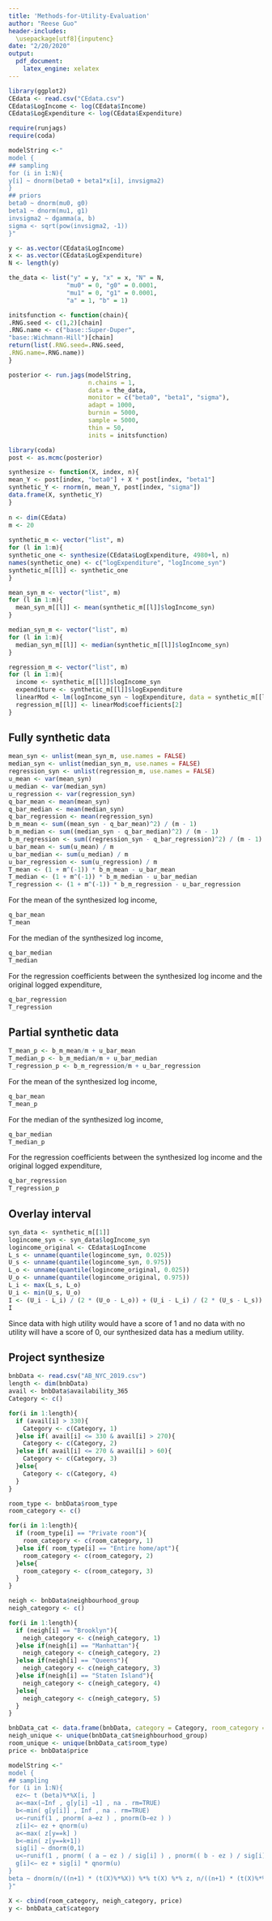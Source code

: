 ```yaml
---
title: 'Methods-for-Utility-Evaluation'
author: "Reese Guo"
header-includes:
  \usepackage[utf8]{inputenc}
date: "2/20/2020"
output: 
  pdf_document:
    latex_engine: xelatex
---
```


```r
library(ggplot2)
CEdata <- read.csv("CEdata.csv")
CEdata$LogIncome <- log(CEdata$Income)
CEdata$LogExpenditure <- log(CEdata$Expenditure)
```

```r
require(runjags)
require(coda)

modelString <-"
model {
## sampling
for (i in 1:N){
y[i] ~ dnorm(beta0 + beta1*x[i], invsigma2)
}
## priors
beta0 ~ dnorm(mu0, g0)
beta1 ~ dnorm(mu1, g1)
invsigma2 ~ dgamma(a, b)
sigma <- sqrt(pow(invsigma2, -1))
}"

y <- as.vector(CEdata$LogIncome)
x <- as.vector(CEdata$LogExpenditure)
N <- length(y)

the_data <- list("y" = y, "x" = x, "N" = N,
                "mu0" = 0, "g0" = 0.0001,
                "mu1" = 0, "g1" = 0.0001,
                "a" = 1, "b" = 1)

initsfunction <- function(chain){
.RNG.seed <- c(1,2)[chain]
.RNG.name <- c("base::Super-Duper",
"base::Wichmann-Hill")[chain]
return(list(.RNG.seed=.RNG.seed,
.RNG.name=.RNG.name))
}

posterior <- run.jags(modelString,
                      n.chains = 1,
                      data = the_data,
                      monitor = c("beta0", "beta1", "sigma"),
                      adapt = 1000,
                      burnin = 5000,
                      sample = 5000,
                      thin = 50,
                      inits = initsfunction)
```

```r
library(coda)
post <- as.mcmc(posterior)

synthesize <- function(X, index, n){
mean_Y <- post[index, "beta0"] + X * post[index, "beta1"]
synthetic_Y <- rnorm(n, mean_Y, post[index, "sigma"])
data.frame(X, synthetic_Y)
}
 
n <- dim(CEdata)
m <- 20
 
synthetic_m <- vector("list", m)
for (l in 1:m){
synthetic_one <- synthesize(CEdata$LogExpenditure, 4980+l, n)
names(synthetic_one) <- c("logExpenditure", "logIncome_syn")
synthetic_m[[l]] <- synthetic_one
}

mean_syn_m <- vector("list", m)
for (l in 1:m){
  mean_syn_m[[l]] <- mean(synthetic_m[[l]]$logIncome_syn)
}

median_syn_m <- vector("list", m)
for (l in 1:m){
  median_syn_m[[l]] <- median(synthetic_m[[l]]$logIncome_syn)
}

regression_m <- vector("list", m)
for (l in 1:m){
  income <- synthetic_m[[l]]$logIncome_syn
  expenditure <- synthetic_m[[l]]$logExpenditure
  linearMod <- lm(logIncome_syn ~ logExpenditure, data = synthetic_m[[l]])
  regression_m[[l]] <- linearMod$coefficients[2]
}
```

## Fully synthetic data
```r
mean_syn <- unlist(mean_syn_m, use.names = FALSE)
median_syn <- unlist(median_syn_m, use.names = FALSE)
regression_syn <- unlist(regression_m, use.names = FALSE)
u_mean <- var(mean_syn)
u_median <- var(median_syn)
u_regression <- var(regression_syn)
q_bar_mean <- mean(mean_syn)
q_bar_median <- mean(median_syn)
q_bar_regression <- mean(regression_syn)
b_m_mean <- sum((mean_syn - q_bar_mean)^2) / (m - 1)
b_m_median <- sum((median_syn - q_bar_median)^2) / (m - 1)
b_m_regression <- sum((regression_syn - q_bar_regression)^2) / (m - 1)
u_bar_mean <- sum(u_mean) / m
u_bar_median <- sum(u_median) / m
u_bar_regression <- sum(u_regression) / m
T_mean <- (1 + m^(-1)) * b_m_mean - u_bar_mean
T_median <- (1 + m^(-1)) * b_m_median - u_bar_median
T_regression <- (1 + m^(-1)) * b_m_regression - u_bar_regression
```
For the mean of the synthesized log income, 
```r
q_bar_mean
T_mean
```
For the median of the synthesized log income, 
```r
q_bar_median
T_median
```
For the regression coefficients between the synthesized log income and the original logged expenditure, 
```r
q_bar_regression
T_regression
```

## Partial synthetic data
```r
T_mean_p <- b_m_mean/m + u_bar_mean
T_median_p <- b_m_median/m + u_bar_median
T_regression_p <- b_m_regression/m + u_bar_regression
```
For the mean of the synthesized log income, 
```r
q_bar_mean
T_mean_p
```
For the median of the synthesized log income, 
```r
q_bar_median
T_median_p
```
For the regression coefficients between the synthesized log income and the original logged expenditure, 
```r
q_bar_regression
T_regression_p
```

## Overlay interval
```r
syn_data <- synthetic_m[[1]]
logincome_syn <- syn_data$logIncome_syn
logincome_original <- CEdata$LogIncome
L_s <- unname(quantile(logincome_syn, 0.025))
U_s <- unname(quantile(logincome_syn, 0.975))
L_o <- unname(quantile(logincome_original, 0.025))
U_o <- unname(quantile(logincome_original, 0.975))
L_i <- max(L_s, L_o)
U_i <- min(U_s, U_o)
I <- (U_i - L_i) / (2 * (U_o - L_o)) + (U_i - L_i) / (2 * (U_s - L_s))
I
```
Since data with high utility would have a score of 1 and no data with no utility will have a score of 0, our synthesized data has a medium utility.

## Project synthesize
```r
bnbData <- read.csv("AB_NYC_2019.csv")
length <- dim(bnbData)
avail <- bnbData$availability_365
Category <- c()

for(i in 1:length){
  if (avail[i] > 330){
    Category <- c(Category, 1)
  }else if( avail[i] <= 330 & avail[i] > 270){
    Category <- c(Category, 2)
  }else if( avail[i] <= 270 & avail[i] > 60){
    Category <- c(Category, 3)
  }else{
    Category <- c(Category, 4)
  }
}

room_type <- bnbData$room_type
room_category <- c()

for(i in 1:length){
  if (room_type[i] == "Private room"){
    room_category <- c(room_category, 1)
  }else if( room_type[i] == "Entire home/apt"){
    room_category <- c(room_category, 2)
  }else{
    room_category <- c(room_category, 3)
  }
}

neigh <- bnbData$neighbourhood_group
neigh_category <- c()

for(i in 1:length){
  if (neigh[i] == "Brooklyn"){
    neigh_category <- c(neigh_category, 1)
  }else if(neigh[i] == "Manhattan"){
    neigh_category <- c(neigh_category, 2)
  }else if(neigh[i] == "Queens"){
    neigh_category <- c(neigh_category, 3)
  }else if(neigh[i] == "Staten Island"){
    neigh_category <- c(neigh_category, 4)
  }else{
    neigh_category <- c(neigh_category, 5)
  }
}

bnbData_cat <- data.frame(bnbData, category = Category, room_category = room_category, neigh_category = neigh_category)
neigh_unique <- unique(bnbData_cat$neighbourhood_group)
room_unique <- unique(bnbData_cat$room_type)
price <- bnbData$price
```

```r
modelString <-"
model {
## sampling
for (i in 1:N){
  ez<− t (beta)%*%X[i, ]
  a<−max(−Inf , g[y[i] −1] , na . rm=TRUE)
  b<−min( g[y[i]] , Inf , na . rm=TRUE)
  u<−runif(1 , pnorm( a−ez ) , pnorm(b−ez ) )
  z[i]<− ez + qnorm(u) 
  a<−max( z[y==k] )
  b<−min( z[y==k+1])
  sig[i] ~ dnorm(0,1)
  u<−runif(1 , pnorm( ( a − ez ) / sig[i] ) , pnorm(( b - ez ) / sig[i] ))
  g[i]<− ez + sig[i] * qnorm(u)
}
beta ~ dnorm(n/((n+1) * (t(X)%*%X)) %*% t(X) %*% z, n/((n+1) * (t(X)%*%X)))
}"
```

```r
X <- cbind(room_category, neigh_category, price)
y <- bnbData_cat$category
```